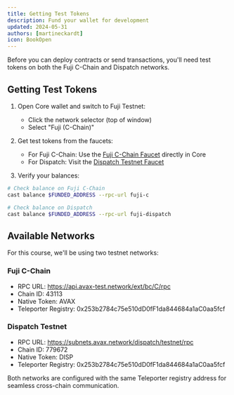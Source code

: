 ```yaml
---
title: Getting Test Tokens
description: Fund your wallet for development
updated: 2024-05-31
authors: [martineckardt]
icon: BookOpen
---
```


Before you can deploy contracts or send transactions, you'll need test tokens on both the Fuji C-Chain and Dispatch networks.

## Getting Test Tokens

1. Open Core wallet and switch to Fuji Testnet:
   - Click the network selector (top of window)
   - Select "Fuji (C-Chain)"

2. Get test tokens from the faucets:
   - For Fuji C-Chain: Use the [Fuji C-Chain Faucet](https://core.app/tools/testnet-faucet/?subnet=c&token=c) directly in Core
   - For Dispatch: Visit the [Dispatch Testnet Faucet](https://core.app/tools/testnet-faucet/?subnet=dispatch&token=dispatch)

3. Verify your balances:
```bash
# Check balance on Fuji C-Chain
cast balance $FUNDED_ADDRESS --rpc-url fuji-c

# Check balance on Dispatch
cast balance $FUNDED_ADDRESS --rpc-url fuji-dispatch
```

## Available Networks

For this course, we'll be using two testnet networks:

### Fuji C-Chain
- RPC URL: https://api.avax-test.network/ext/bc/C/rpc
- Chain ID: 43113
- Native Token: AVAX
- Teleporter Registry: 0x253b2784c75e510dD0fF1da844684a1aC0aa5fcf

### Dispatch Testnet
- RPC URL: https://subnets.avax.network/dispatch/testnet/rpc
- Chain ID: 779672
- Native Token: DISP
- Teleporter Registry: 0x253b2784c75e510dD0fF1da844684a1aC0aa5fcf

<Callout type="info">
Both networks are configured with the same Teleporter registry address for seamless cross-chain communication.
</Callout>